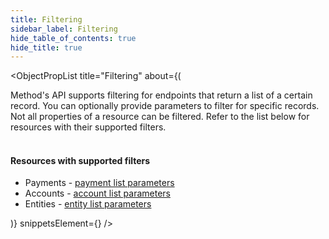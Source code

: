 ```yaml
---
title: Filtering
sidebar_label: Filtering
hide_table_of_contents: true
hide_title: true
---
```



<ObjectPropList
  title="Filtering"
  about={(
    <div>
      Method's API supports filtering for endpoints that return a list of a certain record. You can optionally provide
      parameters to filter for specific records. Not all properties of a resource can be filtered. Refer to the list
      below for resources with their supported filters.
      <br/><br/>
      <h4>Resources with supported filters</h4>
      <ul>
        <li>Payments - <a href="/api/core/payments/list#parameters">payment list parameters</a></li>
        <li>Accounts - <a href="/api/core/accounts/list#parameters">account list parameters</a></li>
        <li>Entities - <a href="/api/core/entities/list#parameters">entity list parameters</a></li>
      </ul>
    </div>
  )}
  snippetsElement={<FilteringSample />}
/>
